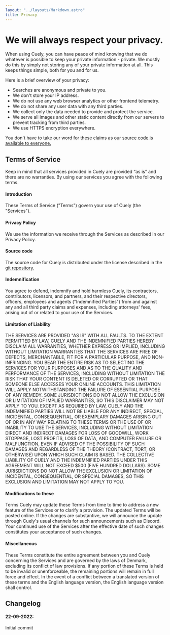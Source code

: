 ```yaml
---
layout: "../layouts/Markdown.astro"
title: Privacy
---
```


# We will always respect your privacy.

When using Cuely, you can have peace of mind knowing that we do whatever is possible to keep your private information - private.
We mostly do this by simply not storing any of your private information at all. This keeps things simple, both for you and for us.

Here is a brief overview of your privacy:

- Searches are anonymous and private to you.
- We don't store your IP address.
- We do not use any web browser analytics or other frontend telemetry.
- We do not share any user data with any third parties.
- We collect only the data needed to provide and protect the service.
- We serve all images and other static content directly from our servers to prevent tracking from third parties.
- We use HTTPS encryption everywhere.

You don't have to take our word for these claims as our [source code is available to everyone.](https://github.com/cuely/cuely)

## Terms of Service

Keep in mind that all services provided in Cuely are provided “as is” and there are no warranties. By using our services you agree with the following terms.

#### Introduction

These Terms of Service ("Terms") govern your use of Cuely (the "Services").

#### Privacy Policy

We use the information we receive through the Services as described in our Privacy Policy.

#### Source code

The source code for Cuely is distributed under the license described in the [git repository.](https://github.com/Cuely/Cuely/blob/main/LICENSE.md)

#### Indemnification

You agree to defend, indemnify and hold harmless Cuely, its contractors, contributors, licensors, and partners, and their respective directors, officers, employees and agents ("Indemnified Parties") from and against any and all third party claims and expenses, including attorneys' fees, arising out of or related to your use of the Services.

#### Limitation of Liability

THE SERVICES ARE PROVIDED "AS IS" WITH ALL FAULTS. TO THE EXTENT PERMITTED BY LAW, CUELY AND THE INDEMNIFIED PARTIES HEREBY DISCLAIM ALL WARRANTIES, WHETHER EXPRESS OR IMPLIED, INCLUDING WITHOUT LIMITATION WARRANTIES THAT THE SERVICES ARE FREE OF DEFECTS, MERCHANTABLE, FIT FOR A PARTICULAR PURPOSE, AND NON-INFRINGING. YOU BEAR THE ENTIRE RISK AS TO SELECTING THE SERVICES FOR YOUR PURPOSES AND AS TO THE QUALITY AND PERFORMANCE OF THE SERVICES, INCLUDING WITHOUT LIMITATION THE RISK THAT YOUR CONTENT IS DELETED OR CORRUPTED OR THAT SOMEONE ELSE ACCESSES YOUR ONLINE ACCOUNTS. THIS LIMITATION WILL APPLY NOTWITHSTANDING THE FAILURE OF ESSENTIAL PURPOSE OF ANY REMEDY. SOME JURISDICTIONS DO NOT ALLOW THE EXCLUSION OR LIMITATION OF IMPLIED WARRANTIES, SO THIS DISCLAIMER MAY NOT APPLY TO YOU. EXCEPT AS REQUIRED BY LAW, CUELY AND THE INDEMNIFIED PARTIES WILL NOT BE LIABLE FOR ANY INDIRECT, SPECIAL, INCIDENTAL, CONSEQUENTIAL, OR EXEMPLARY DAMAGES ARISING OUT OF OR IN ANY WAY RELATING TO THESE TERMS OR THE USE OF OR INABILITY TO USE THE SERVICES, INCLUDING WITHOUT LIMITATION DIRECT AND INDIRECT DAMAGES FOR LOSS OF GOODWILL, WORK STOPPAGE, LOST PROFITS, LOSS OF DATA, AND COMPUTER FAILURE OR MALFUNCTION, EVEN IF ADVISED OF THE POSSIBILITY OF SUCH DAMAGES AND REGARDLESS OF THE THEORY (CONTRACT, TORT, OR OTHERWISE) UPON WHICH SUCH CLAIM IS BASED. THE COLLECTIVE LIABILITY OF CUELY AND THE INDEMNIFIED PARTIES UNDER THIS AGREEMENT WILL NOT EXCEED $500 (FIVE HUNDRED DOLLARS). SOME JURISDICTIONS DO NOT ALLOW THE EXCLUSION OR LIMITATION OF INCIDENTAL, CONSEQUENTIAL, OR SPECIAL DAMAGES, SO THIS EXCLUSION AND LIMITATION MAY NOT APPLY TO YOU.

#### Modifications to these

Terms Cuely may update these Terms from time to time to address a new feature of the Services or to clarify a provision. The updated Terms will be posted online. If the changes are substantive, we will announce the update through Cuely's usual channels for such announcements such as Discord. Your continued use of the Services after the effective date of such changes constitutes your acceptance of such changes.

#### Miscellaneous

These Terms constitute the entire agreement between you and Cuely concerning the Services and are governed by the laws of Denmark, excluding its conflict of law provisions. If any portion of these Terms is held to be invalid or unenforceable, the remaining portions will remain in full force and effect. In the event of a conflict between a translated version of these terms and the English language version, the English language version shall control.

## Changelog

#### 22-09-2022:

Initial commit
